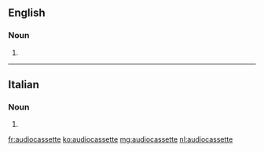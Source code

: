 ==English==

===Noun===
{{en-noun}}

# {{alternative form of|audio cassette|lang=en}}

----

==Italian==

===Noun===
{{head|it|noun plural form|g=f}}

# {{plural of|audiocassetta|lang=it}}

[[fr:audiocassette]]
[[ko:audiocassette]]
[[mg:audiocassette]]
[[nl:audiocassette]]